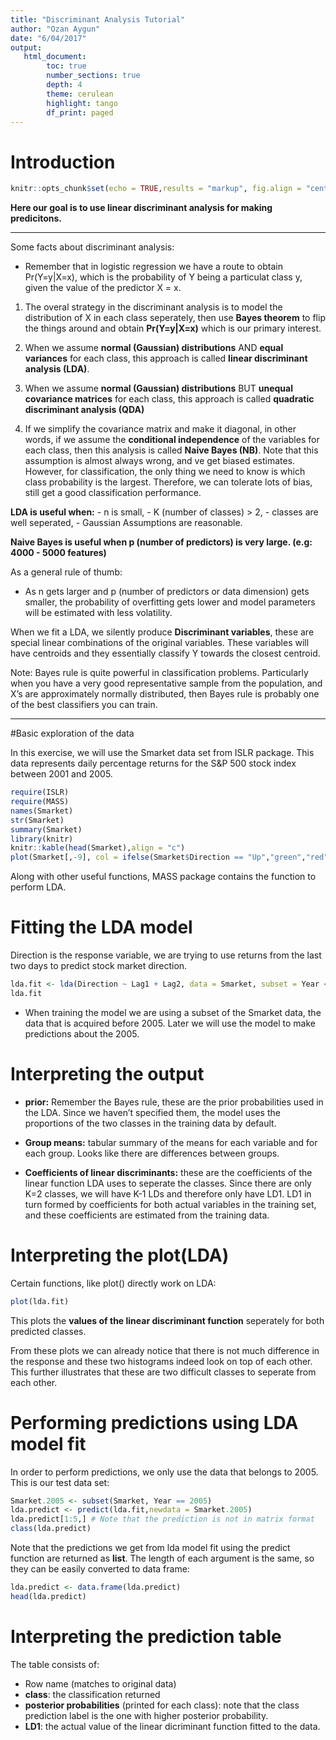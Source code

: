 ```yaml
---
title: "Discriminant Analysis Tutorial"
author: "Ozan Aygun"
date: "6/04/2017"
output: 
   html_document:
        toc: true
        number_sections: true
        depth: 4
        theme: cerulean
        highlight: tango
        df_print: paged
---
```


# Introduction

```r
knitr::opts_chunk$set(echo = TRUE,results = "markup", fig.align = "center", fig.width = 5, fig.height = 4,message=FALSE,warning=FALSE)
```

**Here our goal is to use linear discriminant analysis for making predicitons.** 

___

Some facts about discriminant analysis:

- Remember that in logistic regression we have a route to obtain Pr(Y=y|X=x), which is the probability of Y being a particulat class y, given the value of the predictor X = x.

1. The overal strategy in the discriminant analysis is to model the distribution of X in each class seperately, then use **Bayes theorem** to flip the things around and obtain **Pr(Y=y|X=x)** which is our primary interest.

2. When we assume **normal (Gaussian) distributions** AND **equal variances** for each class, this approach is called **linear discriminant analysis (LDA)**.

3.  When we assume **normal (Gaussian) distributions** BUT **unequal covariance matrices** for each class, this approach is called **quadratic discriminant analysis (QDA)**

4. If we simplify the covariance matrix and make it diagonal, in other words, if we assume the **conditional independence** of the variables for each class, then this analysis is called **Naive Bayes (NB)**. Note that this assumption is almost always wrong, and ve get biased estimates. However, for classification, the only thing we need to know is which class probability is the largest. Therefore, we can tolerate lots of bias, still get a good classification performance.

**LDA is useful when:**
- n is small, 
- K (number of classes) > 2, 
- classes are well seperated,
- Gaussian Assumptions are reasonable.

**Naive Bayes is useful when p (number of predictors) is very large. (e.g: 4000 - 5000 features)**

As a general rule of thumb:

- As n gets larger and p (number of predictors or data dimension) gets smaller, the probability of overfitting gets lower and model parameters will be estimated with less volatility. 

When we fit a LDA, we silently produce **Discriminant variables**, these are special linear combinations of the original variables. These variables will have centroids and they essentially classify Y towards the closest centroid.

Note: Bayes rule is quite powerful in classification problems. Particularly when you have a very good representative sample from the population, and X's are approximately normally distributed, then Bayes rule is probably one of the best classifiers you can train.

___

#Basic exploration of the data

In this exercise, we will use the Smarket data set from ISLR package. This data represents daily percentage returns for the S&P 500 stock index between 2001 and 2005.

```r
require(ISLR)
require(MASS)
names(Smarket)
str(Smarket)
summary(Smarket)
library(knitr)
knitr::kable(head(Smarket),align = "c")
plot(Smarket[,-9], col = ifelse(Smarket$Direction == "Up","green","red"), cex = 0.5, pch = 20)
```

Along with other useful functions, MASS package contains the function to perform LDA.

# Fitting the LDA model

Direction is the response variable, we are trying to use returns from the last two days to predict stock market direction.

```r
lda.fit <- lda(Direction ~ Lag1 + Lag2, data = Smarket, subset = Year < 2005)
lda.fit

```

- When training the model we are using a subset of the Smarket data, the data that is acquired before 2005. Later we will use the model to make predictions about the 2005.

# Interpreting the output

- **prior:** Remember the Bayes rule, these are the prior probabilities used in the LDA. Since we haven't specified them, the model uses the proportions of the two classes in the training data by default.

- **Group means:** tabular summary of the means for each variable and for each group. Looks like there are differences between groups.

- **Coefficients of linear discriminants:** these are the coefficients of the linear function LDA uses to seperate the classes. Since there are only K=2 classes, we will have K-1 LDs and therefore only have LD1. LD1 in turn formed by coefficients for both actual variables in the training set, and these coefficients are estimated from the training data.

# Interpreting the plot(LDA)

Certain functions, like plot() directly work on LDA:

```r
plot(lda.fit)
```

This plots the **values of the linear discriminant function** seperately for both predicted classes. 

From these plots we can already notice that there is not much difference in the response and these two histograms indeed look on top of each other. This further illustrates that these are two difficult classes to seperate from each other. 

# Performing predictions using LDA model fit

In order to perform predictions, we only use the data that belongs to 2005. This is our test data set:

```r
Smarket.2005 <- subset(Smarket, Year == 2005)
lda.predict <- predict(lda.fit,newdata = Smarket.2005)
lda.predict[1:5,] # Note that the prediction is not in matrix format
class(lda.predict)
```

Note that the predictions we get from lda model fit using the predict function are returned as **list**. The length of each argument is the same, so they can be easily converted to data frame:

```r
lda.predict <- data.frame(lda.predict)
head(lda.predict)
```

# Interpreting the prediction table

The table consists of:

- Row name (matches to original data)
- **class**: the classification returned
- **posterior probabilities** (printed for each class): note that the class prediction label is the one with higher posterior probability.
- **LD1**: the actual value of the linear dicriminant function fitted to the data.

